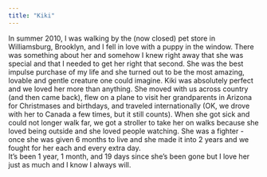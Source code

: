 ```yaml
---
title: "Kiki"
---
```

In summer 2010, I was walking by the (now closed) pet store in Williamsburg, Brooklyn, and I fell in love with a puppy in the window. There was something about her and somehow I knew right away that she was special and that I needed to get her right that second. She was the best impulse purchase of my life and she turned out to be the most amazing, lovable and gentle creature one could imagine. Kiki was absolutely perfect and we loved her more than anything. She moved with us across country (and then came back), flew on a plane to visit her grandparents in Arizona for Christmases and birthdays, and traveled internationally (OK, we drove with her to Canada a few times, but it still counts). When she got sick and could not longer walk far, we got a stroller to take her on walks because she loved being outside and she loved people watching. She was a fighter - once she was given 6 months to live and she made it into 2 years and we fought for her each and every extra day.  
It's been 1 year, 1 month, and 19 days since she's been gone but I love her just as much and I know I always will.   
